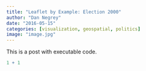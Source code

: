 ```yaml
---
title: "Leaflet by Example: Election 2000"
author: "Dan Negrey"
date: "2016-05-15"
categories: [visualization, geospatial, politics]
image: "image.jpg"
---
```


This is a post with executable code.

```r
1 + 1
```

